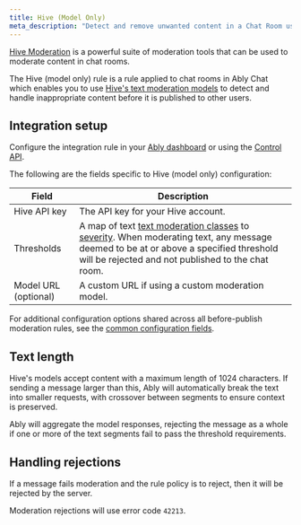 ```yaml
---
title: Hive (Model Only)
meta_description: "Detect and remove unwanted content in a Chat Room using Hive AI."
---
```


[Hive Moderation](https://hivemoderation.com) is a powerful suite of moderation tools that can be used to moderate content in chat rooms.

The Hive (model only) rule is a rule applied to chat rooms in Ably Chat which enables you to use [Hive's text moderation models](https://hivemoderation.com/text-moderation) to detect and handle inappropriate content before it is published to other users.

## Integration setup <a id="setup"/>

Configure the integration rule in your [Ably dashboard](https://ably.com/accounts/any/apps/any/integrations) or using the [Control API](/docs/platform/account/control-api).

The following are the fields specific to Hive (model only) configuration:

| Field | Description |
| ----- | ----------- |
| Hive API key | The API key for your Hive account. |
| Thresholds | A map of text [text moderation classes](https://docs.thehive.ai/reference/text-moderation) to [severity](https://docs.thehive.ai/docs/detailed-class-descriptions-text-moderation). When moderating text, any message deemed to be at or above a specified threshold will be rejected and not published to the chat room. |
| Model URL (optional) | A custom URL if using a custom moderation model. |

For additional configuration options shared across all before-publish moderation rules, see the [common configuration fields](/docs/chat/moderation#common-config).

## Text length <a id="text-length"/>

Hive's models accept content with a maximum length of 1024 characters. If sending a message larger than this, Ably will automatically break the text into smaller requests, with crossover between segments to ensure context is preserved.

Ably will aggregate the model responses, rejecting the message as a whole if one or more of the text segments fail to pass the threshold requirements.

## Handling rejections <a id="rejections"/>

If a message fails moderation and the rule policy is to reject, then it will be rejected by the server.

Moderation rejections will use error code `42213`.
